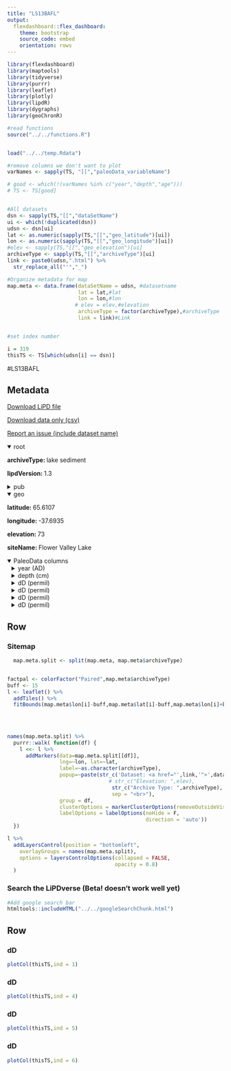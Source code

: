 ```yaml
---
title: "LS13BAFL"
output: 
  flexdashboard::flex_dashboard:
    theme: bootstrap
    source_code: embed
    orientation: rows
---
```


```r
library(flexdashboard)
library(maptools)
library(tidyverse)
library(purrr)
library(leaflet)
library(plotly)
library(lipdR)
library(dygraphs)
library(geoChronR)

#read functions
source("../../functions.R")


load("../../temp.Rdata")

#remove columns we don't want to plot
varNames <- sapply(TS, "[[","paleoData_variableName")

# good <- which(!(varNames %in% c("year","depth","age")))
# TS <- TS[good]


#All datasets
dsn <- sapply(TS,"[[","dataSetName")
ui <- which(!duplicated(dsn))
udsn <- dsn[ui]
lat <- as.numeric(sapply(TS,"[[","geo_latitude")[ui])
lon <- as.numeric(sapply(TS,"[[","geo_longitude")[ui])
#elev <- sapply(TS,"[[","geo_elevation")[ui]
archiveType <- sapply(TS,"[[","archiveType")[ui]
link <- paste0(udsn,".html") %>% 
  str_replace_all("'","_")

#Organize metadata for map
map.meta <- data.frame(dataSetName = udsn, #datasetname
                       lat = lat,#lat
                       lon = lon,#lon
                      # elev = elev,#elevation
                       archiveType = factor(archiveType),#archiveType
                       link = link)#Link


#set index number

i = 319
thisTS <- TS[which(udsn[i] == dsn)]
```
#LS13BAFL

Metadata {.sidebar}
-------------------------------------
[Download LiPD file](LS13BAFL.lpd)
            

[Download data only (csv)](LS13BAFL.csv)
            

[Report an issue (include dataset name)](https://github.com/nickmckay/LiPDverse/issues)

<details open style="margin-left: 0px">
<summary>root</summary>
<p style="margin-left: 0px"><strong>archiveType: </strong>lake sediment
<p style="margin-left: 0px"><strong>lipdVersion: </strong>1.3
</details>
<details>
<summary>pub</summary>
<details style="margin-left: 10px">
<summary>pub1</summary>
<p style="margin-left: 10px"><strong>author: </strong>Balascio, N. L. , DAndrea, W. J. , Bradley, R. S. , Perren, B. B.
<p style="margin-left: 10px"><strong>journal: </strong>The Holocene
<p style="margin-left: 10px"><strong>volume: </strong>23
<p style="margin-left: 10px"><strong>pages: </strong>14281439
<p style="margin-left: 10px"><strong>pubYear: </strong>NA
<p style="margin-left: 10px"><strong>title: </strong>Biogeochemical evidence for hydrologic changes during the Holocene in a lake sediment record from southeast Greenland
<p style="margin-left: 10px"><strong>DOI: </strong>10.1177/0959683613493938
</details>
<details style="margin-left: 10px">
<summary>pub2</summary>
<p style="margin-left: 10px"><strong>pubYear: </strong>NA
</details>
</details>
<details open style="margin-left: 0px">
<summary>geo</summary>
<p style="margin-left: 0px"><strong>latitude: </strong>65.6107
<p style="margin-left: 0px"><strong>longitude: </strong>-37.6935
<p style="margin-left: 0px"><strong>elevation: </strong>73
<p style="margin-left: 0px"><strong>siteName: </strong>Flower Valley Lake
</details>
<details open>
<summary>PaleoData columns</summary>
<details style="margin-left: 10px">
<summary>year (AD)</summary>
<p style="margin-left: 10px"><strong>TSid: </strong>MAT27bb9b76f9
<p style="margin-left: 10px"><strong>variableName: </strong>year
<p style="margin-left: 10px"><strong>units: </strong>AD
<p style="margin-left: 10px"><strong>description: </strong>Year AD
</details>
<details style="margin-left: 10px">
<summary>depth (cm)</summary>
<p style="margin-left: 10px"><strong>TSid: </strong>MATed1402b6a1
<p style="margin-left: 10px"><strong>variableName: </strong>depth
<p style="margin-left: 10px"><strong>units: </strong>cm
<p style="margin-left: 10px"><strong>description: </strong>depth
</details>
<details style="margin-left: 10px">
<summary>dD (permil)</summary>
<p style="margin-left: 10px"><strong>TSid: </strong>LS13BAFL01D
<p style="margin-left: 10px"><strong>variableName: </strong>dD
<p style="margin-left: 10px"><strong>units: </strong>permil
<p style="margin-left: 10px"><strong>description: </strong>terrestrial biomarker
<details>
<summary>interpretation</summary>
<details style="margin-left: 20px">
<summary>1</summary>
<p style="margin-left: 20px"><strong>scope: </strong>climate
<p style="margin-left: 20px"><strong>variable: </strong>not interpreted to reflect climate (note by Iso2k compiler: dD precip does not change seasonally in this part of Greenland, likely because source areas are proximal and carry relatively enriched moisture to this region throughout the year)
</details>
<details style="margin-left: 20px">
<summary>2</summary>
<p style="margin-left: 20px"><strong>basis: </strong>dD values of long-chain n-alkanes (dDwax) reflect dD of water used by terrestrial vegetation after modification by biosynthetic processes (Sachse et al., 2012 and references therein). Soil mois- ture provides the source water for terrestrial plants, while lake water is the source for aquatic macrophytes and algae. dD of water in soils can be modified to some extent from dD of annual precipitation by evaporation. However, it has been shown that dDwax is unaltered by plants following leaf formation and there- fore reflects ?Dwater used during leaf flush (Kahmen et al., 2011; Sachse et al., 2010; Tipple et al., 2013). In the Arctic, the majority of leaf formation takes place in late spring/early summer follow- ing the return of appreciable sunlight. Because snowmelt is the predominant water source available to plants at the time of leaf formation, the dDwax is potentially biased toward wintertime dDp (i.e. snowfall months). In Tasiilaq, the difference between precip- itation-weighted annual average dDp (?92?) and precipitation- weighted average dDp during months with below zero average temperatures (October?April; ?96?) is negligible (Bowen, 2008; Cappelen et al., 2011), and thus, any changes in the timing of leaf formation during the Holocene, or in the seasonality of precipita- tion, are unlikely to have had much impact on dDwax.
<p style="margin-left: 20px"><strong>direction: </strong>positive
<p style="margin-left: 20px"><strong>inferredMaterial: </strong>soil water
<p style="margin-left: 20px"><strong>mathematicalRelation: </strong>linear
<p style="margin-left: 20px"><strong>rank: </strong>2
<p style="margin-left: 20px"><strong>scope: </strong>isotope
<p style="margin-left: 20px"><strong>seasonality: </strong>growing season
<p style="margin-left: 20px"><strong>variable: </strong>P_isotope
<p style="margin-left: 20px"><strong>coefficient: </strong>NA
<p style="margin-left: 20px"><strong>fraction: </strong>NA
</details>
<details style="margin-left: 20px">
<summary>3</summary>
<p style="margin-left: 20px"><strong>basis: </strong>see interpretation for independentParameter1
<p style="margin-left: 20px"><strong>direction: </strong>negative
<p style="margin-left: 20px"><strong>inferredMaterial: </strong>soil water
<p style="margin-left: 20px"><strong>mathematicalRelation: </strong>linear
<p style="margin-left: 20px"><strong>rank: </strong>1
<p style="margin-left: 20px"><strong>scope: </strong>isotope
<p style="margin-left: 20px"><strong>seasonality: </strong>winter
<p style="margin-left: 20px"><strong>variable: </strong>winter snow melting during growing season
<p style="margin-left: 20px"><strong>coefficient: </strong>NA
<p style="margin-left: 20px"><strong>fraction: </strong>NA
</details>
<details style="margin-left: 20px">
<summary>4</summary>
<p style="margin-left: 20px"><strong>coefficient: </strong>NA
<p style="margin-left: 20px"><strong>fraction: </strong>NA
<p style="margin-left: 20px"><strong>rank: </strong>NA
<p style="margin-left: 20px"><strong>scope: </strong>isotope
</details>
</details>
</details>
<details style="margin-left: 10px">
<summary>dD (permil)</summary>
<p style="margin-left: 10px"><strong>TSid: </strong>LS13BAFL01B
<p style="margin-left: 10px"><strong>variableName: </strong>dD
<p style="margin-left: 10px"><strong>units: </strong>permil
<p style="margin-left: 10px"><strong>description: </strong>aquatic biomarker
<details>
<summary>interpretation</summary>
<details style="margin-left: 20px">
<summary>1</summary>
<p style="margin-left: 20px"><strong>basis: </strong>The extent of isotopic enrichment of surface waters from meteoric water is determined by the degree of evaporative enrichment of the water body (Leng and Anderson, 2003). Therefore, ... the ?D of lipids produced by aquatic plants (?Daq) tracks the degree of evaporative isotopic enrichment of lake water from meteoric water...."The relatively D-enriched values (more positive ?D) of ?D25 and ?D27 are consistent with our interpretation that these compounds reflect isotopically enriched lake water."
<p style="margin-left: 20px"><strong>interpDirection: </strong>negative
<p style="margin-left: 20px"><strong>scope: </strong>climate
<p style="margin-left: 20px"><strong>seasonality: </strong>ice-free season
<p style="margin-left: 20px"><strong>variable: </strong>moisture balance (P-E)
<p style="margin-left: 20px"><strong>variableDetail: </strong>air
<p style="margin-left: 20px"><strong>direction: </strong>negative
</details>
<details style="margin-left: 20px">
<summary>2</summary>
<p style="margin-left: 20px"><strong>basis: </strong>dD values of long-chain n-alkanes (dDwax) reflect dD of water used by terrestrial vegetation after modification by biosynthetic processes (Sachse et al., 2012 and references therein). Soil mois- ture provides the source water for terrestrial plants, while lake water is the source for aquatic macrophytes and algae. dD of water in soils can be modified to some extent from dD of annual precipitation by evaporation. However, it has been shown that dDwax is unaltered by plants following leaf formation and there- fore reflects dDwater used during leaf flush (Kahmen et al., 2011; Sachse et al., 2010; Tipple et al., 2013). In the Arctic, the majority of leaf formation takes place in late spring/early summer follow- ing the return of appreciable sunlight. Because snowmelt is the predominant water source available to plants at the time of leaf formation, the dDwax is potentially biased toward wintertime dDp (i.e. snowfall months). In Tasiilaq, the difference between precip- itation-weighted annual average dDp (?92?) and precipitation- weighted average ?Dp during months with below zero average temperatures (October-April; ?96?) is negligible (Bowen, 2008; Cappelen et al., 2011), and thus, any changes in the timing of leaf formation during the Holocene, or in the seasonality of precipita- tion, are unlikely to have had much impact on dDwaxd
<p style="margin-left: 20px"><strong>direction: </strong>negative
<p style="margin-left: 20px"><strong>mathematicalRelation: </strong>linear
<p style="margin-left: 20px"><strong>scope: </strong>isotope
<p style="margin-left: 20px"><strong>seasonality: </strong>growing season
<p style="margin-left: 20px"><strong>coefficient: </strong>NA
<p style="margin-left: 20px"><strong>fraction: </strong>NA
<p style="margin-left: 20px"><strong>rank: </strong>NA
<p style="margin-left: 20px"><strong>variable: </strong>I_E
</details>
<details style="margin-left: 20px">
<summary>3</summary>
<p style="margin-left: 20px"><strong>basis: </strong>see interpretation for independentParameter1
<p style="margin-left: 20px"><strong>direction: </strong>negative
<p style="margin-left: 20px"><strong>mathematicalRelation: </strong>linear
<p style="margin-left: 20px"><strong>scope: </strong>isotope
<p style="margin-left: 20px"><strong>seasonality: </strong>winter
<p style="margin-left: 20px"><strong>coefficient: </strong>NA
<p style="margin-left: 20px"><strong>fraction: </strong>NA
<p style="margin-left: 20px"><strong>rank: </strong>NA
</details>
<details style="margin-left: 20px">
<summary>4</summary>
<p style="margin-left: 20px"><strong>coefficient: </strong>NA
<p style="margin-left: 20px"><strong>fraction: </strong>NA
<p style="margin-left: 20px"><strong>rank: </strong>NA
<p style="margin-left: 20px"><strong>scope: </strong>isotope
</details>
</details>
</details>
<details style="margin-left: 10px">
<summary>dD (permil)</summary>
<p style="margin-left: 10px"><strong>TSid: </strong>LS13BAFL01C
<p style="margin-left: 10px"><strong>variableName: </strong>dD
<p style="margin-left: 10px"><strong>units: </strong>permil
<p style="margin-left: 10px"><strong>description: </strong>terrestrial biomarker
<details>
<summary>interpretation</summary>
<details style="margin-left: 20px">
<summary>1</summary>
<p style="margin-left: 20px"><strong>scope: </strong>climate
<p style="margin-left: 20px"><strong>variable: </strong>not interpreted to reflect climate (note by Iso2k compiler: dD precip does not change seasonally in this part of Greenland, likely because source areas are proximal and carry relatively enriched moisture to this region throughout the year)
</details>
<details style="margin-left: 20px">
<summary>2</summary>
<p style="margin-left: 20px"><strong>basis: </strong>dD values of long-chain n-alkanes (dDwax) reflect dD of water used by terrestrial vegetation after modification by biosynthetic processes (Sachse et al., 2012 and references therein). Soil mois- ture provides the source water for terrestrial plants, while lake water is the source for aquatic macrophytes and algae. dD of water in soils can be modified to some extent from ?D of annual precipitation by evaporation. However, it has been shown that dDwax is unaltered by plants following leaf formation and there- fore reflects dDwater used during leaf flush (Kahmen et al., 2011; Sachse et al., 2010; Tipple et al., 2013). In the Arctic, the majority of leaf formation takes place in late spring/early summer follow- ing the return of appreciable sunlight. Because snowmelt is the predominant water source available to plants at the time of leaf formation, the dDwax is potentially biased toward wintertime dDp (i.e. snowfall months). In Tasiilaq, the difference between precipitation-weighted annual average ?Dp (?92?) and precipitation- weighted average dDp during months with below zero average temperatures (October?April; ?96?) is negligible (Bowen, 2008; Cappelen et al., 2011), and thus, any changes in the timing of leaf formation during the Holocene, or in the seasonality of precipita- tion, are unlikely to have had much impact on dDwax.
<p style="margin-left: 20px"><strong>direction: </strong>positive
<p style="margin-left: 20px"><strong>mathematicalRelation: </strong>linear
<p style="margin-left: 20px"><strong>rank: </strong>2
<p style="margin-left: 20px"><strong>scope: </strong>isotope
<p style="margin-left: 20px"><strong>seasonality: </strong>growing season
<p style="margin-left: 20px"><strong>coefficient: </strong>NA
<p style="margin-left: 20px"><strong>fraction: </strong>NA
<p style="margin-left: 20px"><strong>variable: </strong>P_isotope
</details>
<details style="margin-left: 20px">
<summary>3</summary>
<p style="margin-left: 20px"><strong>basis: </strong>see interpretation for independentParameter1
<p style="margin-left: 20px"><strong>direction: </strong>negative
<p style="margin-left: 20px"><strong>mathematicalRelation: </strong>linear
<p style="margin-left: 20px"><strong>rank: </strong>1
<p style="margin-left: 20px"><strong>scope: </strong>isotope
<p style="margin-left: 20px"><strong>seasonality: </strong>winter
<p style="margin-left: 20px"><strong>coefficient: </strong>NA
<p style="margin-left: 20px"><strong>fraction: </strong>NA
</details>
<details style="margin-left: 20px">
<summary>4</summary>
<p style="margin-left: 20px"><strong>coefficient: </strong>NA
<p style="margin-left: 20px"><strong>fraction: </strong>NA
<p style="margin-left: 20px"><strong>rank: </strong>NA
<p style="margin-left: 20px"><strong>scope: </strong>isotope
</details>
</details>
</details>
<details style="margin-left: 10px">
<summary>dD (permil)</summary>
<p style="margin-left: 10px"><strong>TSid: </strong>LS13BAFL01A
<p style="margin-left: 10px"><strong>variableName: </strong>dD
<p style="margin-left: 10px"><strong>units: </strong>permil
<p style="margin-left: 10px"><strong>description: </strong>aquatic biomarker
<details>
<summary>interpretation</summary>
<details style="margin-left: 20px">
<summary>1</summary>
<p style="margin-left: 20px"><strong>basis: </strong>The extent of isotopic enrichment of surface waters from meteoric water is determined by the degree of evaporative enrichment of the water body (Leng and Anderson, 2003). Therefore, ... the ?D of lipids produced by aquatic plants (?Daq) tracks the degree of evaporative isotopic enrichment of lake water from meteoric water...."The relatively D-enriched values (more positive ?D) of ?D25 and ?D27 are consistent with our interpretation that these compounds reflect isotopically enriched lake water."
<p style="margin-left: 20px"><strong>interpDirection: </strong>negative
<p style="margin-left: 20px"><strong>scope: </strong>climate
<p style="margin-left: 20px"><strong>seasonality: </strong>ice-free season
<p style="margin-left: 20px"><strong>variable: </strong>moisture balance (P-E)
<p style="margin-left: 20px"><strong>variableDetail: </strong>air
</details>
<details style="margin-left: 20px">
<summary>2</summary>
<p style="margin-left: 20px"><strong>basis: </strong>?D values of long-chain n-alkanes (?Dwax) reflect ?D of water used by terrestrial vegetation after modification by biosynthetic processes (Sachse et al., 2012 and references therein). Soil mois- ture provides the source water for terrestrial plants, while lake water is the source for aquatic macrophytes and algae. ?D of water in soils can be modified to some extent from ?D of annual precipitation by evaporation. However, it has been shown that ?Dwax is unaltered by plants following leaf formation and there- fore reflects ?Dwater used during leaf flush (Kahmen et al., 2011; Sachse et al., 2010; Tipple et al., 2013). In the Arctic, the majority of leaf formation takes place in late spring/early summer follow- ing the return of appreciable sunlight. Because snowmelt is the predominant water source available to plants at the time of leaf formation, the ?Dwax is potentially biased toward wintertime ?Dp (i.e. snowfall months). In Tasiilaq, the difference between precip- itation-weighted annual average ?Dp (?92?) and precipitation- weighted average ?Dp during months with below zero average temperatures (October?April; ?96?) is negligible (Bowen, 2008; Cappelen et al., 2011), and thus, any changes in the timing of leaf formation during the Holocene, or in the seasonality of precipita- tion, are unlikely to have had much impact on ?Dwax.
<p style="margin-left: 20px"><strong>direction: </strong>negative
<p style="margin-left: 20px"><strong>mathematicalRelation: </strong>linear
<p style="margin-left: 20px"><strong>scope: </strong>isotope
<p style="margin-left: 20px"><strong>seasonality: </strong>growing season
</details>
<details style="margin-left: 20px">
<summary>3</summary>
<p style="margin-left: 20px"><strong>basis: </strong>see interpretation for independentParameter1
<p style="margin-left: 20px"><strong>direction: </strong>negative
<p style="margin-left: 20px"><strong>mathematicalRelation: </strong>linear
<p style="margin-left: 20px"><strong>scope: </strong>isotope
<p style="margin-left: 20px"><strong>seasonality: </strong>winter
</details>
</details>
</details>

Row {.tabset .tabset-fade}
-----------------------------------------------------------------------

### Sitemap

```r
  map.meta.split <- split(map.meta, map.meta$archiveType)


factpal <- colorFactor("Paired",map.meta$archiveType)
buff <- 15
l <- leaflet() %>% 
  addTiles() %>% 
  fitBounds(map.meta$lon[i]-buff,map.meta$lat[i]-buff,map.meta$lon[i]+buff,map.meta$lat[i]+buff)
  

  
  
names(map.meta.split) %>%
  purrr::walk( function(df) {
    l <<- l %>%
      addMarkers(data=map.meta.split[[df]],
                 lng=~lon, lat=~lat,
                 label=~as.character(archiveType),
                 popup=~paste(str_c('Dataset: <a href="',link,'">',dataSetName,'</a>'),
                                 # str_c("Elevation: ",elev),
                                  str_c("Archive Type: ",archiveType),
                                  sep = "<br>"),
                 group = df,
                 clusterOptions = markerClusterOptions(removeOutsideVisibleBounds = F),
                 labelOptions = labelOptions(noHide = F,
                                             direction = 'auto'))
  })

l %>%
  addLayersControl(position = "bottomleft",
    overlayGroups = names(map.meta.split),
    options = layersControlOptions(collapsed = FALSE,
                                   opacity = 0.8)
  )
```

### Search the LiPDverse (Beta! doesn't work well yet)
```r
#Add google search bar
htmltools::includeHTML("../../googleSearchChunk.html")
```


Row {.tabset .tabset-fade}
-----------------------------------------------------------------------

### dD
```r
plotCol(thisTS,ind = 1)
```

### dD
```r
plotCol(thisTS,ind = 4)
```

### dD
```r
plotCol(thisTS,ind = 5)
```

### dD
```r
plotCol(thisTS,ind = 6)
```
